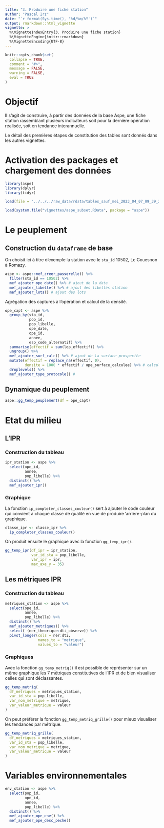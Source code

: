 ```yaml
---
title: "3. Produire une fiche station"
author: "Pascal Irz"
date: "`r format(Sys.time(), '%d/%m/%Y')`"
output: rmarkdown::html_vignette
vignette: >
  %\VignetteIndexEntry{3. Produire une fiche station}
  %\VignetteEngine{knitr::rmarkdown}
  %\VignetteEncoding{UTF-8}
---
```


```r
knitr::opts_chunk$set(
  collapse = TRUE,
  comment = "#>",
  message = FALSE,
  warning = FALSE,
  eval = TRUE
)
```

# Objectif

Il s'agit de construire, à partir des données de la base Aspe, une fiche station rassemblant plusieurs indicateurs soit pour la dernière opération réalisée, soit en tendance interannuelle.

Le détail des premières étapes de constitution des tables sont donnés dans les autres vignettes.

# Activation des packages et chargement des données


```r
library(aspe)
library(dplyr)
library(tidyr)
```

```r
load(file = "../../../raw_data/rdata/tables_sauf_mei_2023_04_07_09_39_32.RData")
```

```r
load(system.file("vignettes/aspe_subset.RData", package = "aspe"))
```

# Le peuplement

## Construction du `dataframe` de base

On choisit ici à titre d'exemple la station avec le `sta_id` 10502, Le Couesnon à Romazy.

```r
aspe <- aspe::mef_creer_passerelle() %>% 
  filter(sta_id == 10502) %>% 
  mef_ajouter_ope_date() %>% # ajout de la date
  mef_ajouter_libelle() %>% # ajout des libellés station
  mef_ajouter_lots() # ajout des lots
```

Agrégation des captures à l'opération et calcul de la densité.

```r
ope_capt <- aspe %>%  
  group_by(sta_id,
           pop_id,
           pop_libelle,
           ope_date,
           ope_id,
           annee,
           esp_code_alternatif) %>% 
  summarise(effectif = sum(lop_effectif)) %>% 
  ungroup() %>% 
  mef_ajouter_surf_calc() %>% # ajout de la surface prospectée 
  mutate(effectif = replace_na(effectif, 0),
         densite = 1000 * effectif / ope_surface_calculee) %>% # calcul densité
  droplevels() %>% 
  mef_ajouter_type_protocole() # 
```

## Dynamique du peuplement

```r
aspe::gg_temp_peuplement(df = ope_capt)
```

# Etat du milieu

## L'IPR

### Construction du tableau

```r
ipr_station <- aspe %>%
  select(ope_id,
         annee,
         pop_libelle) %>% 
  distinct() %>% 
  mef_ajouter_ipr()
```
### Graphique

La fonction `ip_completer_classes_couleur()` sert à ajouter le code couleur qui convient à chaque classe de qualité en vue de produire 'arrière-plan du graphique.

```r
classe_ipr <- classe_ipr %>% 
  ip_completer_classes_couleur()
```

On produit ensuite le graphique avec la fonction `gg_temp_ipr()`.

```r
gg_temp_ipr(df_ipr = ipr_station,
            var_id_sta = pop_libelle,
            var_ipr = ipr,
            max_axe_y = 35)
```

## Les métriques IPR

### Construction du tableau

```r
metriques_station <- aspe %>%
  select(ope_id,
         annee,
         pop_libelle) %>% 
  distinct() %>% 
  mef_ajouter_metriques() %>% 
  select(-(ner_theorique:dti_observe)) %>% 
  pivot_longer(cols = ner:dti,
               names_to = "metrique",
               values_to = "valeur")
```

### Graphiques

Avec la fonction `gg_temp_metriq()` il est possible de représenter sur un même graphique les 7 métriques constitutives de l'IPR et de bien visualiser celles qui sont déclassantes.

```r
gg_temp_metriq(
  df_metriques = metriques_station,
  var_id_sta = pop_libelle,
  var_nom_metrique = metrique,
  var_valeur_metrique = valeur
)
```

On peut préférer la fonction `gg_temp_metriq_grille()` pour mieux visualiser les tendances par métrique.

```r
gg_temp_metriq_grille(
  df_metriques = metriques_station,
  var_id_sta = pop_libelle,
  var_nom_metrique = metrique,
  var_valeur_metrique = valeur
)
```

# Variables environnementales

```r
env_station <- aspe %>%
  select(pop_id,
         ope_id,
         annee,
         pop_libelle) %>% 
  distinct() %>% 
  mef_ajouter_ope_env() %>% 
  mef_ajouter_ope_desc_peche()
```

